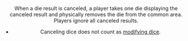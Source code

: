 <Header title="cancel" version="1.4.4" />

When a die result is canceled, a player takes one die displaying the canceled
result and physically removes the die from the common area. Players ignore
all canceled results.

- Canceling dice does not count as [modifying dice](/article/Modifying_Dice).
